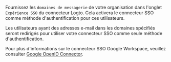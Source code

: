 Fournissez les `domaines de messagerie` de votre organisation dans l'onglet `Expérience SSO` du connecteur Logto. Cela activera le connecteur SSO comme méthode d'authentification pour ces utilisateurs.

Les utilisateurs ayant des adresses e-mail dans les domaines spécifiés seront redirigés pour utiliser votre connecteur SSO comme seule méthode d'authentification.

Pour plus d'informations sur le connecteur SSO Google Workspace, veuillez consulter [Google OpenID Connector](https://developers.google.com/identity/openid-connect/openid-connect).
